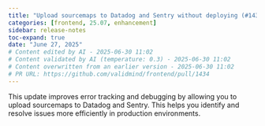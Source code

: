 ```yaml
---
title: "Upload sourcemaps to Datadog and Sentry without deploying (#1434)"
categories: [frontend, 25.07, enhancement]
sidebar: release-notes
toc-expand: true
date: "June 27, 2025"
# Content edited by AI - 2025-06-30 11:02
# Content validated by AI (temperature: 0.3) - 2025-06-30 11:02
# Content overwritten from an earlier version - 2025-06-30 11:02
# PR URL: https://github.com/validmind/frontend/pull/1434
---
```


This update improves error tracking and debugging by allowing you to upload sourcemaps to Datadog and Sentry. This helps you identify and resolve issues more efficiently in production environments.

<!--- DEBUG INFORMATION
INITIAL QUALITY ASSESSMENT:
ASSESSMENT:
The main issues in the content include duplication between the PR summary and external notes, and references to internal processes that need to be removed. The content also lacks clarity due to technical jargon and could benefit from simplification.

PASS_1_INSTRUCTIONS:
- Remove the reference to "multi-stage Docker build" and "uploading of sourcemaps" in the PR summary as it pertains to internal processes.
- Rephrase the remaining content to focus on the user benefit of enhanced error tracking and debugging.

PASS_2_INSTRUCTIONS:
- Consolidate the PR summary and external notes into a single statement. Preserve the external notes' content about uploading sourcemaps to Datadog and/or Sentry, and merge it with the user benefit of enhanced error tracking and debugging.
- Remove any redundant introductory phrases, ensuring the consolidated statement is clear and direct.

PASS_3_INSTRUCTIONS:
- Simplify any technical jargon for clarity. For example, instead of "enhanced error tracking and debugging," use "improve error tracking and debugging."
- Ensure all sentences are concise and end with periods.
- Convert any Markdown headings to bold text if present, although none were identified in the current content.

TAILORED INSTRUCTIONS:
PASS_1: - Remove the reference to "multi-stage Docker build" and "uploading of sourcemaps" in the PR summary as it pertains to internal processes.
- Rephrase the remaining content to focus on the user benefit of enhanced error tracking and debugging.
PASS_2: - Consolidate the PR summary and external notes into a single statement. Preserve the external notes' content about uploading sourcemaps to Datadog and/or Sentry, and merge it with the user benefit of enhanced error tracking and debugging.
- Remove any redundant introductory phrases, ensuring the consolidated statement is clear and direct.
PASS_3: - Simplify any technical jargon for clarity. For example, instead of "enhanced error tracking and debugging," use "improve error tracking and debugging."
- Ensure all sentences are concise and end with periods.
- Convert any Markdown headings to bold text if present, although none were identified in the current content.

FINAL QUALITY ASSESSMENT:
DETAILED ASSESSMENT:
STATUS: PASS  
ISSUE: None  
RECOMMENDATION: None

Loop 1: PASS
Issue: None
Recommendation: Content quality acceptable

VALIDATION SUMMARY
Content Type: initial_quality_assessment
Validation Status: PASSED
Attempts: 1
Validation Temperature: 0.3
Last Validation: 2025-06-30 10:55:48
Result: PASS: Tailored instructions generated and validated

VALIDATION SUMMARY 2
Content Type: notes (grouped_text)
Validation Status: PASSED
Attempts: 1
Validation Temperature: 0.2
Last Validation: 2025-06-30 10:55:50
Result: The edited content is clear and provides additional context on the benefits of the update, which could be helpful for users. It maintains the original intent while enhancing the explanation. There are no serious issues present. The content passes.

VALIDATION SUMMARY 3
Content Type: notes (deduplicated_text)
Validation Status: PASSED
Attempts: 1
Validation Temperature: 0.2
Last Validation: 2025-06-30 10:55:52
Result: The edited content is clear and maintains the original message while slightly improving the flow of the sentence. There are no serious issues present. The content is acceptable.

VALIDATION SUMMARY 4
Content Type: notes (edited_text)
Validation Status: PASSED
Attempts: 1
Validation Temperature: 0.2
Last Validation: 2025-06-30 10:55:55
Result: The edited content is clear and maintains the original message. The changes made improve readability by breaking the information into two sentences, which can help readers process the information more easily. There are no serious issues present. The release notes pass.

VALIDATION SUMMARY 5
Content Type: initial_quality_assessment
Validation Status: PASSED
Attempts: 1
Validation Temperature: 0.3
Last Validation: 2025-06-30 10:55:48
Result: PASS: Tailored instructions generated and validated

VALIDATION SUMMARY 6
Content Type: notes (grouped_text)
Validation Status: PASSED
Attempts: 1
Validation Temperature: 0.2
Last Validation: 2025-06-30 10:55:50
Result: The edited content is clear and provides additional context on the benefits of the update, which could be helpful for users. It maintains the original intent while enhancing the explanation. There are no serious issues present. The content passes.

VALIDATION SUMMARY 7
Content Type: notes (deduplicated_text)
Validation Status: PASSED
Attempts: 1
Validation Temperature: 0.2
Last Validation: 2025-06-30 10:55:52
Result: The edited content is clear and maintains the original message while slightly improving the flow of the sentence. There are no serious issues present. The content is acceptable.

VALIDATION SUMMARY 8
Content Type: notes (edited_text)
Validation Status: PASSED
Attempts: 1
Validation Temperature: 0.2
Last Validation: 2025-06-30 10:55:55
Result: The edited content is clear and maintains the original message. The changes made improve readability by breaking the information into two sentences, which can help readers process the information more easily. There are no serious issues present. The release notes pass.

VALIDATION SUMMARY 9
Content Type: title
Validation Status: PASSED
Attempts: 1
Validation Temperature: 0.2
Last Validation: 2025-06-30 10:55:59
Result: The edited content is clear and concise, effectively conveying the same information as the original. The removal of the reference "[SC-10091]" is acceptable if it was deemed unnecessary for the context in which the release notes will be used. The change from a slash to "and" improves readability. Th...
--->
